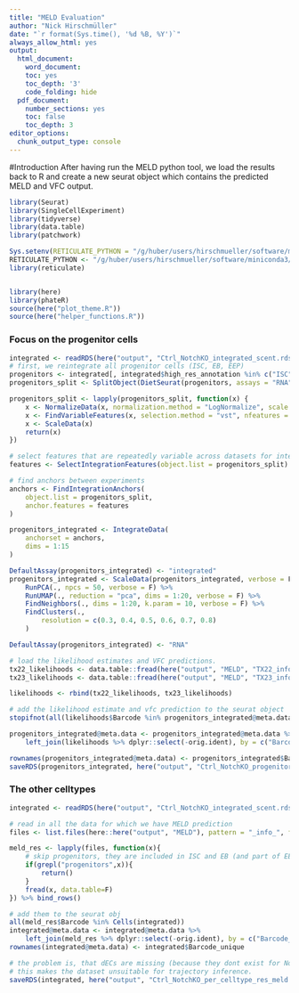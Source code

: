 ```yaml
---
title: "MELD Evaluation"
author: "Nick Hirschmüller"
date: "`r format(Sys.time(), '%d %B, %Y')`"
always_allow_html: yes
output:
  html_document:
    word_document:
    toc: yes
    toc_depth: '3'
    code_folding: hide
  pdf_document:
    number_sections: yes
    toc: false
    toc_depth: 3
editor_options: 
  chunk_output_type: console
---
```




#Introduction
After having run the MELD python tool, we load the results back to R and create a new seurat object which contains the predicted MELD and VFC output.

```r
library(Seurat)
library(SingleCellExperiment)
library(tidyverse)
library(data.table)
library(patchwork)

Sys.setenv(RETICULATE_PYTHON = "/g/huber/users/hirschmueller/software/miniconda3/envs/MELD_env/bin/python")
RETICULATE_PYTHON <- "/g/huber/users/hirschmueller/software/miniconda3/envs/MELD_env/bin/python"
library(reticulate)


library(here)
library(phateR)
source(here("plot_theme.R"))
source(here("helper_functions.R"))
```


### Focus on the progenitor cells
```r
integrated <- readRDS(here("output", "Ctrl_NotchKO_integrated_scent.rds"))
# first, we reintegrate all progenitor cells (ISC, EB, EEP)
progenitors <- integrated[, integrated$high_res_annotation %in% c("ISC", "EB", "EEP")]
progenitors_split <- SplitObject(DietSeurat(progenitors, assays = "RNA"), "orig.ident")

progenitors_split <- lapply(progenitors_split, function(x) {
    x <- NormalizeData(x, normalization.method = "LogNormalize", scale.factor = 10000)
    x <- FindVariableFeatures(x, selection.method = "vst", nfeatures = 3000)
    x <- ScaleData(x)
    return(x)
})

# select features that are repeatedly variable across datasets for integration
features <- SelectIntegrationFeatures(object.list = progenitors_split)

# find anchors between experiments
anchors <- FindIntegrationAnchors(
    object.list = progenitors_split,
    anchor.features = features
)

progenitors_integrated <- IntegrateData(
    anchorset = anchors,
    dims = 1:15
)

DefaultAssay(progenitors_integrated) <- "integrated"
progenitors_integrated <- ScaleData(progenitors_integrated, verbose = F) %>%
    RunPCA(., npcs = 50, verbose = F) %>%
    RunUMAP(., reduction = "pca", dims = 1:20, verbose = F) %>%
    FindNeighbors(., dims = 1:20, k.param = 10, verbose = F) %>%
    FindClusters(.,
        resolution = c(0.3, 0.4, 0.5, 0.6, 0.7, 0.8)
    )

DefaultAssay(progenitors_integrated) <- "RNA"

# load the likelihood estimates and VFC predictions.
tx22_likelihoods <- data.table::fread(here("output", "MELD", "TX22_info_progenitors.tsv"), data.table = F) %>% tibble()
tx23_likelihoods <- data.table::fread(here("output", "MELD", "TX23_info_progenitors.tsv"), data.table = F) %>% tibble()

likelihoods <- rbind(tx22_likelihoods, tx23_likelihoods)

# add the likelihood estimate and vfc prediction to the seurat object
stopifnot(all(likelihoods$Barcode %in% progenitors_integrated@meta.data$Barcode_unique))

progenitors_integrated@meta.data <- progenitors_integrated@meta.data %>%
    left_join(likelihoods %>% dplyr::select(-orig.ident), by = c("Barcode_unique" = "Barcode"))

rownames(progenitors_integrated@meta.data) <- progenitors_integrated$Barcode_unique
saveRDS(progenitors_integrated, here("output", "Ctrl_NotchKO_progenitors_integrated_meld.rds"))
```


### The other celltypes
```r
integrated <- readRDS(here("output", "Ctrl_NotchKO_integrated_scent.rds"))

# read in all the data for which we have MELD prediction
files <- list.files(here::here("output", "MELD"), pattern = "_info_", full.names = T)

meld_res <- lapply(files, function(x){
    # skip progenitors, they are included in ISC and EB (and part of EE)
    if(grepl("progenitors",x)){
        return()
    }
    fread(x, data.table=F)
}) %>% bind_rows()

# add them to the seurat obj
all(meld_res$Barcode %in% Cells(integrated))
integrated@meta.data <- integrated@meta.data %>%
    left_join(meld_res %>% dplyr::select(-orig.ident), by = c("Barcode_unique" = "Barcode"))
rownames(integrated@meta.data) <- integrated$Barcode_unique

# the problem is, that dECs are missing (because they dont exist for Notch)
# this makes the dataset unsuitable for trajectory inference. 
saveRDS(integrated, here("output", "Ctrl_NotchKO_per_celltype_res_meld.rds"))
```














